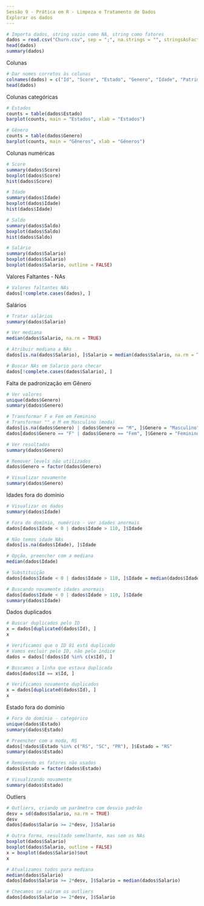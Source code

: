 ```yaml
---
Sessão 9 - Prática em R - Limpeza e Tratamento de Dados
Explorar os dados
---
```


```r
# Importa dados, string vazio como NA, string como fatores
dados = read.csv("Churn.csv", sep = ";", na.strings = "", stringsAsFactors = TRUE)
head(dados)
summary(dados)
```

Colunas
```r
# Dar nomes corretos às colunas
colnames(dados) = c("Id", "Score", "Estado", "Genero", "Idade", "Patrimonio", "Saldo", "Produtos", "TemCartCredito", "Ativo", "Salario", "Saiu")
head(dados)
```

Colunas categóricas
```r
# Estados
counts = table(dados$Estado)
barplot(counts, main = "Estados", xlab = "Estados")

# Gênero
counts = table(dados$Genero)
barplot(counts, main = "Gêneros", xlab = "Gêneros")
```

Colunas numéricas
```r
# Score
summary(dados$Score)
boxplot(dados$Score)
hist(dados$Score)

# Idade
summary(dados$Idade)
boxplot(dados$Idade)
hist(dados$Idade)

# Saldo
summary(dados$Saldo)
boxplot(dados$Saldo)
hist(dados$Saldo)

# Salário
summary(dados$Salario)
boxplot(dados$Salario)
boxplot(dados$Salario, outline = FALSE)

```

Valores Faltantes - NAs
```r
# Valores faltantes NAs
dados[!complete.cases(dados), ]
```

Salários
```r
# Tratar salários
summary(dados$Salario)

# Ver mediana
median(dados$Salario, na.rm = TRUE)

# Atribuir mediana a NAs
dados[is.na(dados$Salario), ]$Salario = median(dados$Salario, na.rm = TRUE)

# Buscar NAs em Salario para checar
dados[!complete.cases(dados$Salario), ]
```

Falta de padronização em Gênero
```r
# Ver valores
unique(dados$Genero)
summary(dados$Genero)

# Transformar F e Fem em Feminino
# Transformar "" e M em Masculino (moda)
dados[is.na(dados$Genero) | dados$Genero == "M", ]$Genero = "Masculino"
dados[dados$Genero == "F" | dados$Genero == "Fem", ]$Genero = "Feminino"

# Ver resultados
summary(dados$Genero)

# Remover levels não utilizados
dados$Genero = factor(dados$Genero)

# Visualizar novamente
summary(dados$Genero)
```

Idades fora do domínio
```r
# Visualizar os dados
summary(dados$Idade)

# Fora do domínio, numérico - ver idades anormais
dados[dados$Idade < 0 | dados$Idade > 110, ]$Idade

# Não temos idade NAs
dados[is.na(dados$Idade), ]$Idade

# Opção, preencher com a mediana
median(dados$Idade)

# Substituição
dados[dados$Idade < 0 | dados$Idade > 110, ]$Idade = median(dados$Idade)

# Buscando novamente idades anormais
dados[dados$Idade < 0 | dados$Idade > 110, ]$Idade
summary(dados$Idade)
```

Dados duplicados
```r
# Buscar duplicados pelo ID
x = dados[duplicated(dados$Id), ]
x

# Verificamos que o ID 81 está duplicado
# Vamos excluir pelo ID, não pelo índice
dados = dados[!dados$Id %in% c(x$Id), ]

# Buscamos a linha que estava duplicada
dados[dados$Id == x$Id, ]

# Verificamos novamente duplicados
x = dados[duplicated(dados$Id), ]
x
```

Estado fora do domínio
```r
# Fora do domínio - categórico
unique(dados$Estado)
summary(dados$Estado)

# Preencher com a moda, RS
dados[!dados$Estado %in% c("RS", "SC", "PR"), ]$Estado = "RS"
summary(dados$Estado)

# Removendo os fatores não usados
dados$Estado = factor(dados$Estado)

# Visualizando novamente
summary(dados$Estado)
```

Outliers
```r
# Outliers, criando um parâmetro com desvio padrão
desv = sd(dados$Salario, na.rm = TRUE)
desv
dados[dados$Salario >= 2*desv, ]$Salario

# Outra forma, resultado semelhante, mas sem os NAs
boxplot(dados$Salario)
boxplot(dados$Salario, outline = FALSE)
x = boxplot(dados$Salario)$out
x

# Atualizamos todos para mediana
median(dados$Salario)
dados[dados$Salario >= 2*desv, ]$Salario = median(dados$Salario)

# Checamos se saíram os outliers
dados[dados$Salario >= 2*desv, ]$Salario
```

















